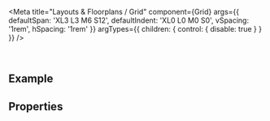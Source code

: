 
<Meta
  title="Layouts & Floorplans / Grid"
  component={Grid}
  args={{
    defaultSpan: 'XL3 L3 M6 S12',
    defaultIndent: 'XL0 L0 M0 S0',
    vSpacing: '1rem',
    hSpacing: '1rem'
  }}
  argTypes={{ children: { control: { disable: true } } }}
/>

<DocsHeader />

<br />

## Example

<Canvas>
  <Story name="Default" story={DefaultStory}></Story>
</Canvas>

## Properties

<ArgsTable story="." />

<Footer />
